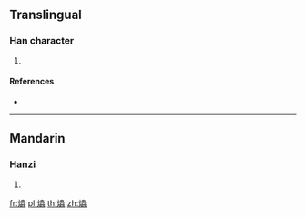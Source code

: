 ==Translingual==

===Han character===
{{Han char|rn=86|rad=火|as=18|sn=22|four=95036|canj=FLII}}

# {{defn|Han|sort=火18}}

====References====
* {{Han ref|kx=0687.340|dkj=19615|dj=1099.190|hdz=32249.080|uh=721E|ud=29214|bh=F6EC|bd=63212}}

----

==Mandarin==

===Hanzi===
{{cmn-hanzi|pin=[[chóng]] ([[chong2]]), [[tóng]] ([[tong2]])|wg=ch'ung<sup>2</sup>, t'ung<sup>2</sup>}}

# {{defn|lang=cmn|sort=火18}}

[[fr:爞]]
[[pl:爞]]
[[th:爞]]
[[zh:爞]]